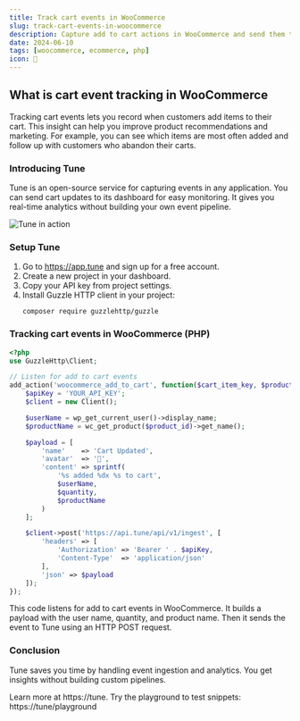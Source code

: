 ```yaml
---
title: Track cart events in WooCommerce
slug: track-cart-events-in-woocommerce
description: Capture add to cart actions in WooCommerce and send them to Tune for real-time insights.
date: 2024-06-10
tags: [woocommerce, ecommerce, php]
icon: 🛒
---
```


## What is cart event tracking in WooCommerce

Tracking cart events lets you record when customers add items to their cart.
This insight can help you improve product recommendations and marketing.
For example, you can see which items are most often added and follow up with customers who abandon their carts.

### Introducing Tune

Tune is an open-source service for capturing events in any application.
You can send cart updates to its dashboard for easy monitoring.
It gives you real-time analytics without building your own event pipeline.

![Tune in action](https://tune/images/misc/ops-usage.jpg)

### Setup Tune

1. Go to https://app.tune and sign up for a free account.
2. Create a new project in your dashboard.
3. Copy your API key from project settings.
4. Install Guzzle HTTP client in your project:
   ```
   composer require guzzlehttp/guzzle
   ```

### Tracking cart events in WooCommerce (PHP)

```php
<?php
use GuzzleHttp\Client;

// Listen for add to cart events
add_action('woocommerce_add_to_cart', function($cart_item_key, $product_id, $quantity) {
    $apiKey = 'YOUR_API_KEY';
    $client = new Client();

    $userName = wp_get_current_user()->display_name;
    $productName = wc_get_product($product_id)->get_name();

    $payload = [
        'name'    => 'Cart Updated',
        'avatar'  => '🛒',
        'content' => sprintf(
            '%s added %dx %s to cart',
            $userName,
            $quantity,
            $productName
        )
    ];

    $client->post('https://api.tune/api/v1/ingest', [
        'headers' => [
            'Authorization' => 'Bearer ' . $apiKey,
            'Content-Type'  => 'application/json'
        ],
        'json' => $payload
    ]);
});
```

This code listens for add to cart events in WooCommerce.
It builds a payload with the user name, quantity, and product name.
Then it sends the event to Tune using an HTTP POST request.

### Conclusion

Tune saves you time by handling event ingestion and analytics.
You get insights without building custom pipelines.

Learn more at https://tune.
Try the playground to test snippets: https://tune/playground